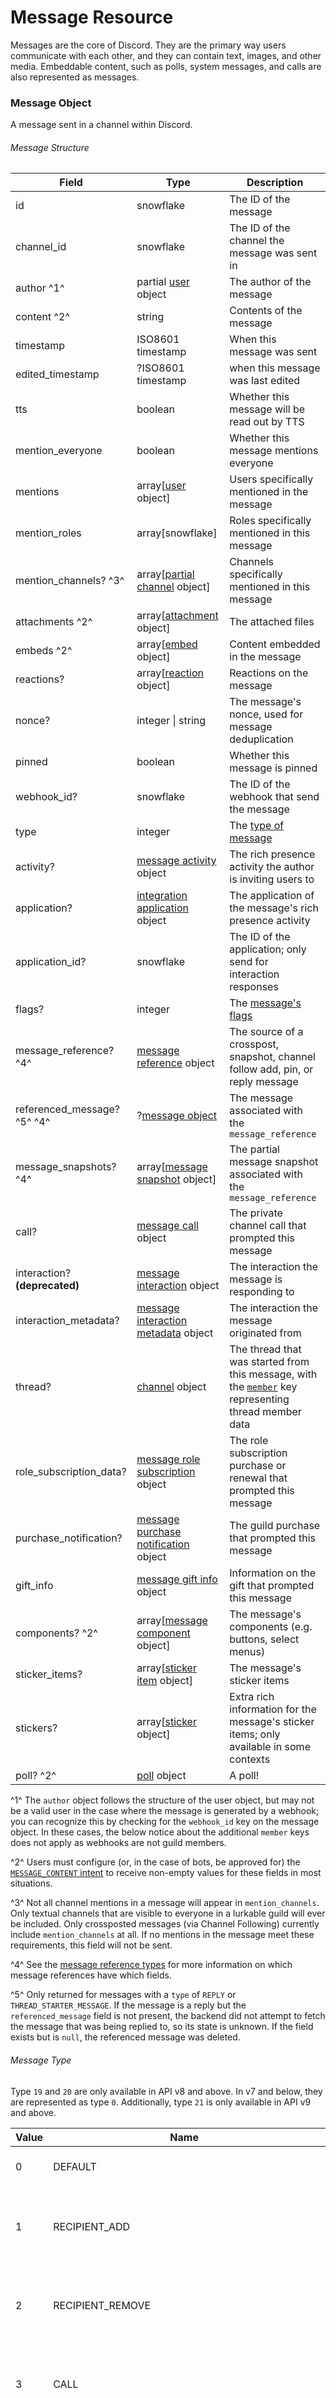 # Message Resource

Messages are the core of Discord. They are the primary way users communicate with each other, and they can contain text, images, and other media. Embeddable content, such as polls, system messages, and calls are also represented as messages.

### Message Object

A message sent in a channel within Discord.

###### Message Structure

| Field                         | Type                                                                                               | Description                                                                                                                               |
| ----------------------------- | -------------------------------------------------------------------------------------------------- | ----------------------------------------------------------------------------------------------------------------------------------------- |
| id                            | snowflake                                                                                          | The ID of the message                                                                                                                     |
| channel_id                    | snowflake                                                                                          | The ID of the channel the message was sent in                                                                                             |
| author ^1^                    | partial [user](/resources/user#user-object) object                                                 | The author of the message                                                                                                                 |
| content ^2^                   | string                                                                                             | Contents of the message                                                                                                                   |
| timestamp                     | ISO8601 timestamp                                                                                  | When this message was sent                                                                                                                |
| edited_timestamp              | ?ISO8601 timestamp                                                                                 | when this message was last edited                                                                                                         |
| tts                           | boolean                                                                                            | Whether this message will be read out by TTS                                                                                              |
| mention_everyone              | boolean                                                                                            | Whether this message mentions everyone                                                                                                    |
| mentions                      | array[[user](/resources/user#user-object) object]                                                  | Users specifically mentioned in the message                                                                                               |
| mention_roles                 | array[snowflake]                                                                                   | Roles specifically mentioned in this message                                                                                              |
| mention_channels? ^3^         | array[[partial channel](/resources/channel#partial-channel-object) object]                         | Channels specifically mentioned in this message                                                                                           |
| attachments ^2^               | array[[attachment](#attachment-object) object]                                                     | The attached files                                                                                                                        |
| embeds ^2^                    | array[[embed](#embed-object) object]                                                               | Content embedded in the message                                                                                                           |
| reactions?                    | array[[reaction](#reaction-object) object]                                                         | Reactions on the message                                                                                                                  |
| nonce?                        | integer \| string                                                                                  | The message's nonce, used for message deduplication                                                                                       |
| pinned                        | boolean                                                                                            | Whether this message is pinned                                                                                                            |
| webhook_id?                   | snowflake                                                                                          | The ID of the webhook that send the message                                                                                               |
| type                          | integer                                                                                            | The [type of message](#message-type)                                                                                                      |
| activity?                     | [message activity](#message-activity-object) object                                                | The rich presence activity the author is inviting users to                                                                                |
| application?                  | [integration application](/resources/integration#integration-application-object) object            | The application of the message's rich presence activity                                                                                   |
| application_id?               | snowflake                                                                                          | The ID of the application; only send for interaction responses                                                                            |
| flags?                        | integer                                                                                            | The [message's flags](#message-flags)                                                                                                     |
| message_reference? ^4^        | [message reference](#message-reference-object) object                                              | The source of a crosspost, snapshot, channel follow add, pin, or reply message                                                            |
| referenced_message? ^5^ ^4^   | ?[message object](#message-object)                                                                 | The message associated with the `message_reference`                                                                                       |
| message_snapshots? ^4^        | array[[message snapshot](#message-snapshot-object) object]                                         | The partial message snapshot associated with the `message_reference`                                                                      |
| call?                         | [message call](#message-call-object) object                                                        | The private channel call that prompted this message                                                                                       |
| interaction? **(deprecated)** | [message interaction](/interactions/receiving-and-responding#message-interaction-structure) object | The interaction the message is responding to                                                                                              |
| interaction_metadata?         | [message interaction metadata](#message-interaction-metadata-object) object                        | The interaction the message originated from                                                                                               |
| thread?                       | [channel](/resources/channel#channel-object) object                                                | The thread that was started from this message, with the [`member`](/resources/channel#channel-object) key representing thread member data |
| role_subscription_data?       | [message role subscription](#message-role-subscription-object) object                              | The role subscription purchase or renewal that prompted this message                                                                      |
| purchase_notification?        | [message purchase notification](#message-purchase-notification-object) object                      | The guild purchase that prompted this message                                                                                             |
| gift_info                     | [message gift info](#message-gift-info-object) object                                              | Information on the gift that prompted this message                                                                                        |
| components? ^2^               | array[[message component](/interactions/message-components#component-object) object]               | The message's components (e.g. buttons, select menus)                                                                                     |
| sticker_items?                | array[[sticker item](/resources/sticker#sticker-item-object) object]                               | The message's sticker items                                                                                                               |
| stickers?                     | array[[sticker](/resources/sticker#sticker-object) object]                                         | Extra rich information for the message's sticker items; only available in some contexts                                                   |
| poll? ^2^                     | [poll](#poll-object) object                                                                        | A poll!                                                                                                                                   |

^1^ The `author` object follows the structure of the user object, but may not be a valid user in the case where the message is generated by a webhook; you can recognize this by checking for the `webhook_id` key on the message object. In these cases, the below notice about the additional `member` keys does not apply as webhooks are not guild members.

^2^ Users must configure (or, in the case of bots, be approved for) the [`MESSAGE_CONTENT` intent](/topics/gateway#message-content-intent) to receive non-empty values for these fields in most situations.

^3^ Not all channel mentions in a message will appear in `mention_channels`. Only textual channels that are visible to everyone in a lurkable guild will ever be included. Only crossposted messages (via Channel Following) currently include `mention_channels` at all. If no mentions in the message meet these requirements, this field will not be sent.

^4^ See the [message reference types](#message-reference-type) for more information on which message references have which fields.

^5^ Only returned for messages with a `type` of `REPLY` or `THREAD_STARTER_MESSAGE`. If the message is a reply but the `referenced_message` field is not present, the backend did not attempt to fetch the message that was being replied to, so its state is unknown. If the field exists but is `null`, the referenced message was deleted.

###### Message Type

<Alert type="warn">

Type `19` and `20` are only available in API v8 and above. In v7 and below, they are represented as type `0`. Additionally, type `21` is only available in API v9 and above.

</Alert>

| Value  | Name                                         | Description                                                                       | Rendered Content                                                                                                                                                                            | Deletable |
| ------ | -------------------------------------------- | --------------------------------------------------------------------------------- | ------------------------------------------------------------------------------------------------------------------------------------------------------------------------------------------- | --------- |
| 0      | DEFAULT                                      | A default message (see below)                                                     | "{content}"                                                                                                                                                                                 | true      |
| 1      | RECIPIENT_ADD                                | A message sent when a user is added to a group DM or thread                       | "{author} added {mentions[0]} to the {group/thread}."                                                                                                                                       | false     |
| 2      | RECIPIENT_REMOVE                             | A message sent when a user is removed from a group DM or thread                   | "{author} removed {mentions[0]} from the {group/thread}."                                                                                                                                   | false     |
| 3      | CALL                                         | A message sent when a user creates a call in a private channel                    | participated ? "{author} started a call{ended ? " that lasted {duration}" : " — Join the call"}." : "You missed a call from {author} that lasted {duration}."                               | false     |
| 4      | CHANNEL_NAME_CHANGE                          | A message sent when a group DM or thread's name is changed                        | "{author} changed the {is_forum ? "post title" : "channel name"}: **{content}**"                                                                                                            | false     |
| 5      | CHANNEL_ICON_CHANGE                          | A message sent when a group DM's icon is changed                                  | "{author} changed the channel icon."                                                                                                                                                        | false     |
| 6      | CHANNEL_PINNED_MESSAGE                       | A message sent when a message is pinned in a channel                              | "{author} pinned a message to this channel."                                                                                                                                                | true      |
| 7      | USER_JOIN                                    | A message sent when a user joins a guild                                          | See [user join message type](#user-join-message-type), obtained via the formula `timestamp_ms % 13`                                                                                         | true      |
| 8      | PREMIUM_GUILD_SUBSCRIPTION                   | A message sent when a user subscribes to (boosts) a guild                         | "{author} just boosted the server{content ? " **{content}** times"}!"                                                                                                                       | true      |
| 9      | PREMIUM_GUILD_SUBSCRIPTION_TIER_1            | A message sent when a user subscribes to (boosts) a guild to tier 1               | "{author} just boosted the server{content ? " **{content}** times"}! {guild} has achieved **Level 1!**"                                                                                     | true      |
| 10     | PREMIUM_GUILD_SUBSCRIPTION_TIER_2            | A message sent when a user subscribes to (boosts) a guild to tier 2               | "{author} just boosted the server{content ? " **{content}** times"}! {guild} has achieved **Level 2!**"                                                                                     | true      |
| 11     | PREMIUM_GUILD_SUBSCRIPTION_TIER_3            | A message sent when a user subscribes to (boosts) a guild to tier 3               | "{author} just boosted the server{content ? " **{content}** times"}! {guild} has achieved **Level 3!**"                                                                                     | true      |
| 12     | CHANNEL_FOLLOW_ADD                           | A message sent when a news channel is followed                                    | "{author} has added {content} to this channel. Its most important updates will show up here."                                                                                               | true      |
| ~~13~~ | ~~GUILD_STREAM~~                             | ~~A message sent when a user starts streaming in a guild~~                        |                                                                                                                                                                                             | ~~true~~  |
| 14     | GUILD_DISCOVERY_DISQUALIFIED                 | A message sent when a guild is disqualified from discovery                        | "This server has been removed from Server Discovery because it no longer passes all the requirements. Check Server Settings for more details."                                              | true      |
| 15     | GUILD_DISCOVERY_REQUALIFIED                  | A message sent when a guild requalifies for discovery                             | "This server is eligible for Server Discovery again and has been automatically relisted!"                                                                                                   | true      |
| 16     | GUILD_DISCOVERY_GRACE_PERIOD_INITIAL_WARNING | A message sent when a guild has failed discovery requirements for a week          | "This server has failed Discovery activity requirements for 1 week. If this server fails for 4 weeks in a row, it will be automatically removed from Discovery."                            | true      |
| 17     | GUILD_DISCOVERY_GRACE_PERIOD_FINAL_WARNING   | A message sent when a guild has failed discovery requirements for 3 weeks         | "This server has failed Discovery activity requirements for 3 weeks in a row. If this server fails for 1 more week, it will be removed from Discovery."                                     | true      |
| 18     | THREAD_CREATED                               | A message sent when a thread is created                                           | "{author} started a thread: **{content}**. See all threads."                                                                                                                                | true      |
| 19     | REPLY                                        | A message sent when a user replies to a message                                   | "{content}"                                                                                                                                                                                 | true      |
| 20     | CHAT_INPUT_COMMAND                           | A message sent when a user uses a slash command                                   | "{content}"                                                                                                                                                                                 | true      |
| 21     | THREAD_STARTER_MESSAGE                       | A message sent when a thread starter message is added to a thread                 | "{referenced_message?.content}" ?? "Sorry, we couldn't load the first message in this thread"                                                                                               | false     |
| 22     | GUILD_INVITE_REMINDER                        | A message sent to remind users to invite friends to a guild                       | "Wondering who to invite?\nStart by inviting anyone who can help you build the server!"                                                                                                     | true      |
| 23     | CONTEXT_MENU_COMMAND                         | A message sent when a user uses a context menu command                            | "{content}"                                                                                                                                                                                 | true      |
| 24     | AUTO_MODERATION_ACTION                       | A message sent when auto moderation takes an action                               | [Special embed rendered from `embeds[0]`](/resources/auto-moderation#automod-system-messages)                                                                                               | true ^1^  |
| 25     | ROLE_SUBSCRIPTION_PURCHASE                   | A message sent when a user purchases or renews a role subscription                | "{author} {is_renewal ? "renewed" : "joined"} **{role_subscription.tier_name}** and has been a subscriber of {guild} for {role_subscription.total_months_subscribed} month(?s)!"            | true      |
| 26     | INTERACTION_PREMIUM_UPSELL                   | A message sent when a user is upsold to a premium interaction                     | "{content}"                                                                                                                                                                                 | true      |
| 27     | STAGE_START                                  | A message sent when a stage channel starts                                        | "{author} started **{content}**"                                                                                                                                                            | true      |
| 28     | STAGE_END                                    | A message sent when a stage channel ends                                          | "{author} ended **{content}**"                                                                                                                                                              | true      |
| 29     | STAGE_SPEAKER                                | A message sent when a user starts speaking in a stage channel                     | "{author} is now a speaker."                                                                                                                                                                | true      |
| 30     | STAGE_RAISE_HAND                             | A message sent when a user raises their hand in a stage channel                   | "{author} requested to speak."                                                                                                                                                              | true      |
| 31     | STAGE_TOPIC                                  | A message sent when a stage channel's topic is changed                            | "{author} changed the Stage topic: **{content}**"                                                                                                                                           | true      |
| 32     | GUILD_APPLICATION_PREMIUM_SUBSCRIPTION       | A message sent when a user purchases an application premium subscription          | "{author} upgraded {application ?? "a deleted application"} to premium for this server!"                                                                                                    | true      |
| ~~33~~ | ~~PRIVATE_CHANNEL_INTEGRATION_ADDED~~        | ~~A message sent when a user adds an application to group DM~~                    | ~~"{author} added {"the {application} app" ?? "a deleted application"}. See our [Help Centre](https://support.discord.com/hc/en-us/articles/15104189280151-Apps-in-DMs) for more info."~~   | ~~false~~ |
| ~~34~~ | ~~PRIVATE_CHANNEL_INTEGRATION_REMOVED~~      | ~~A message sent when a user removed an application from a group DM~~             | ~~"{author} removed {"the {application} app" ?? "a deleted application"}. See our [Help Centre](https://support.discord.com/hc/en-us/articles/15104189280151-Apps-in-DMs) for more info."~~ | ~~false~~ |
| 35     | PREMIUM_REFERRAL                             | A message sent when a user gifts a premium (Nitro) referral                       | "{content}"                                                                                                                                                                                 | true      |
| 36     | GUILD_INCIDENT_ALERT_MODE_ENABLED            | A message sent when a user enabled lockdown for the guild                         | "{author} enabled security actions until {content}."                                                                                                                                        | true      |
| 37     | GUILD_INCIDENT_ALERT_MODE_DISABLED           | A message sent when a user disables lockdown for the guild                        | "{author} disabled security actions."                                                                                                                                                       | true      |
| 38     | GUILD_INCIDENT_REPORT_RAID                   | A message sent when a user reports a raid for the guild                           | "{author} reported a raid in {guild}."                                                                                                                                                      | true      |
| 39     | GUILD_INCIDENT_REPORT_FALSE_ALARM            | A message sent when a user reports a false alarm for the guild                    | "{author} reported a false alarm in {guild}."                                                                                                                                               | true      |
| 40     | GUILD_DEADCHAT_REVIVE_PROMPT                 | A message sent when no one sends a message in the current channel for 1 hour      | "{content}"                                                                                                                                                                                 | true      |
| 41     | CUSTOM_GIFT                                  | A message sent when a user buys another user a gift                               | Special embed rendered from `embeds[0].url` and [`gift_info`](#message-gift-info-object)                                                                                                    | true      |
| 42     | GUILD_GAMING_STATS_PROMPT                    |                                                                                   | "{content}"                                                                                                                                                                                 | true      |
| ~~43~~ | ~~POLL~~                                     | ~~A message sent when a user posts a poll~~                                       |                                                                                                                                                                                             | ~~true~~  |
| 44     | PURCHASE_NOTIFICATION                        | A message sent when a user purchases a guild product                              | "{author} has purchased {purchase_notification.guild_product_purchase.product_name}!"                                                                                                       | true      |
| ~~45~~ | ~~VOICE_HANGOUT_INVITE~~                     | ~~A message sent when a user invites another user to hangout in a voice channel~~ | ~~Special embed rendered from `embeds[0]`~~                                                                                                                                                 | ~~true~~  |
| 46     | POLL_RESULT                                  | A message sent when a poll is finalized                                           | [Special embed rendered from `embeds[0]`](#poll-result-notifications)                                                                                                                       | true      |
| 47     | CHANGELOG                                    | A message sent by the Discord Updates account when a new changelog is posted      | "{content}"                                                                                                                                                                                 | true      |
| 48     | NITRO_NOTIFICATION                           | A message sent when a Nitro promotion is triggered                                | Special embed rendered from `content`                                                                                                                                                       | true      |

^1^ Can only be deleted by members with the `MANAGE_MESSAGES` permission.

###### User Join Message Type

Usually, the type of rendered message is determined via converting the message's `timestamp` to a unix timestamp with millisecond precision, modulo 13.

| Value | Rendered Content                                |
| ----- | ----------------------------------------------- |
| 0     | "{author} joined the party."                    |
| 1     | "{author} is here."                             |
| 2     | "Welcome, {author}. We hope you brought pizza." |
| 3     | "A wild {author} appeared."                     |
| 4     | "{author} just landed."                         |
| 5     | "{author} just slid into the server."           |
| 6     | "{author} just showed up!"                      |
| 7     | "Welcome {author}. Say hi!"                     |
| 8     | "{author} hopped into the server."              |
| 9     | "Everyone welcome {author}!"                    |
| 10    | "Glad you're here, {author}."                   |
| 11    | "Good to see you, {author}."                    |
| 12    | "Yay you made it, {author}!"                    |

However, if the guild has the [`CLAN` feature](/resources/guild#guild-features), the same is determined via dividing the message's `timestamp` with millisecond precision by modulo 10.

See the below table for the system welcome messages specific to clans.

| Value | Rendered Content                                                                |
| ----- | ------------------------------------------------------------------------------- |
| 0     | "Everyone welcome {author} to the Guild!"                                       |
| 1     | "A new member has spawned. Say hi to {author}."                                 |
| 2     | "{author} just joined the Guild. We hope you brought pizza."                    |
| 3     | "Glad you're here, {author}, welcome to the Guild."                             |
| 4     | "New recruit! Luminosity joined the Guild."                                     |
| 5     | "Round of applause for the newest Guild member, {author}. Just for being here." |
| 6     | "Rolling out the red carpet for {author}. Say hi!"                              |
| 7     | "Yahaha! {author} found us!"                                                    |
| 8     | "Get ready everyone -- a {author} has appeared!"                                |
| 9     | "Roses are red, violets are blue, {author} just joined the Guild with you."     |

###### Message Flags

| Value   | Name                                   | Description                                                                       |
| ------- | -------------------------------------- | --------------------------------------------------------------------------------- |
| 1 << 0  | CROSSPOSTED                            | This message has been published to subscribed channels (via Channel Following)    |
| 1 << 1  | IS_CROSSPOST                           | This message originated from a message in another channel (via Channel Following) |
| 1 << 2  | SUPPRESS_EMBEDS                        | Embeds will not be included when serializing this message                         |
| 1 << 3  | SOURCE_MESSAGE_DELETED                 | The source message for this crosspost has been deleted (via Channel Following)    |
| 1 << 4  | URGENT                                 | This message came from the urgent message system                                  |
| 1 << 5  | HAS_THREAD                             | This message has an associated thread, with the same ID as the message            |
| 1 << 6  | EPHEMERAL                              | This message is only visible to the user who invoked the interaction              |
| 1 << 7  | LOADING                                | This message is an interaction response and the bot is "thinking"                 |
| 1 << 8  | FAILED_TO_MENTION_SOME_ROLES_IN_THREAD | Some roles were not mentioned and added to the thread                             |
| 1 << 9  | GUILD_FEED_HIDDEN                      | This message is hidden from the guild's feed                                      |
| 1 << 10 | SHOULD_SHOW_LINK_NOT_DISCORD_WARNING   | This message contains a link that impersonates Discord                            |
| 1 << 12 | SUPPRESS_NOTIFICATIONS                 | This message will not trigger push and desktop notifications                      |
| 1 << 13 | VOICE_MESSAGE                          | This message's audio attachment is rendered as a voice message                    |
| 1 << 14 | HAS_SNAPSHOT                           | This message has a forwarded message snapshot attached                            |
| 1 << 15 | IS_UIKIT_COMPONENTS                    | This message contains components from the UI kit                                  |

###### Example Message

```json
{
  "id": "1076229630052270231",
  "type": 0,
  "content": "guh",
  "channel_id": "1029316811088478299",
  "author": {
    "id": "545581357812678656",
    "username": "alien",
    "global_name": "Alien",
    "avatar": "60387de43133809b083fb0f7458d2708",
    "avatar_decoration_data": null,
    "discriminator": "0",
    "public_flags": 4194432
  },
  "attachments": [],
  "embeds": [],
  "mentions": [],
  "mention_roles": [],
  "pinned": false,
  "mention_everyone": false,
  "tts": false,
  "timestamp": "2023-02-17T19:52:19.184000+00:00",
  "edited_timestamp": null,
  "flags": 0,
  "components": [],
  "reactions": [
    {
      "emoji": { "id": null, "name": "‼️" },
      "count": 2,
      "count_details": { "burst": 0, "normal": 82 },
      "burst_colors": ["#f0ca59", "#4c704f", "#e07f45", "#f0ae59", "#f0bc59", "#f0a059", "#e08e45", "#f0984a"],
      "me_burst": false,
      "me": false
    }
  ]
}
```

###### Example Crossposted Message

```json
{
  "id": "1076589465084104805",
  "type": 0,
  "content": "test",
  "channel_id": "909072028911423498",
  "author": {
    "bot": true,
    "id": "999498190359371866",
    "username": "Testing Server #News",
    "avatar": "47b30f67c7e2c15637936cd180dd681c",
    "discriminator": "0000"
  },
  "attachments": [],
  "embeds": [],
  "mentions": [],
  "mention_roles": [],
  "pinned": false,
  "mention_everyone": false,
  "tts": false,
  "timestamp": "2023-02-18T19:42:10.541000+00:00",
  "edited_timestamp": null,
  "flags": 2,
  "components": [],
  "webhook_id": "999498190359371866",
  "message_reference": {
    "type": 0,
    "channel_id": "901900332408381450",
    "guild_id": "901900332408381449",
    "message_id": "1076589456297054320"
  }
}
```

### Message Activity Object

A rich presence invite in a message.

###### Message Activity Structure

| Field          | Type    | Description                                                              |
| -------------- | ------- | ------------------------------------------------------------------------ |
| type           | integer | The [type of activity request](/resources/presence#activity-action-type) |
| session_id ^1^ | string  | The session ID associated with this activity                             |
| party_id?      | string  | The activity's party ID                                                  |

^1^ This field is send-only.

### Message Call Object

A call in a private channel.

###### Message Call Structure

| Field               | Type               | Description                                          |
| ------------------- | ------------------ | ---------------------------------------------------- |
| participants        | array[snowflake]   | The channel recipients that participated in the call |
| ended_timestamp ^1^ | ?ISO8601 timestamp | When the call ended, if it has                       |

^1^ This is a best-effort marker and may be unexpectedly `null` in some cases.

### Message Interaction Metadata Object

Metadata about the interaction, including the source of the interaction and the relevant guild and users.

###### Message Interaction Metadata Structure

| Field                            | Type                                                                        | Description                                                                                                                                                                                                                                                                |
| -------------------------------- | --------------------------------------------------------------------------- | -------------------------------------------------------------------------------------------------------------------------------------------------------------------------------------------------------------------------------------------------------------------------- |
| id                               | snowflake                                                                   | The ID of the interaction                                                                                                                                                                                                                                                  |
| type                             | integer                                                                     | The [type of interaction](/interactions/receiving-and-responding#interaction-type)                                                                                                                                                                                         |
| name?                            | string                                                                      | The name of the [application command](/interactions/application-commands#application-command-object) executed (including subcommands and subcommand groups), present only on [`APPLICATION_COMMAND`](/interactions/receiving-and-responding#interaction-type) interactions |
| command_type?                    | integer                                                                     | The [type of application command](/interactions/application-commands#application-command-types) executed, present only on [`APPLICATION_COMMAND`](/interactions/receiving-and-responding#interaction-type) interactions                                                    |
| ephemerality_reason?             | integer                                                                     | The [reason this interaction is ephemeral](#ephemerality-reason)                                                                                                                                                                                                           |
| user                             | partial [user](/resources/user#user-object) object                          | The user that initiated the interaction                                                                                                                                                                                                                                    |
| authorizing_integration_owners   | map[integer, snowflake]                                                     | IDs for each [installation context](/resources/application#application-integration-type) related to an interaction                                                                                                                                                         |
| original_response_message_id?    | snowflake                                                                   | The ID of the original response message, present only on [follow-up messages](/interactions/receiving-and-responding#followup-messages)                                                                                                                                    |
| interacted_message_id?           | snowflake                                                                   | ID of the message that contained interactive component, present only on messages created from component interactions                                                                                                                                                       |
| triggering_interaction_metadata? | [message interaction metadata](#message-interaction-metadata-object) object | Metadata for the interaction that was used to open the modal, present only on [`MODAL_SUBMIT`](/interactions/receiving-and-responding#interaction-type) interactions                                                                                                       |

###### Ephemerality Reason

| Value | Name                     | Description                                                                                        |
| ----- | ------------------------ | -------------------------------------------------------------------------------------------------- |
| 0     | NONE                     | Unknown reason                                                                                     |
| 1     | FEATURE_LIMITED          | A required feature is temporarily limited                                                          |
| 2     | GUILD_FEATURE_LIMITED    | A required feature is temporarily limited for this guild                                           |
| 3     | USER_FEATURE_LIMITED     | A required feature is temporarily limited for this user                                            |
| 4     | SLOWMODE                 | The user is sending messages [past their `rate_limit_per_user`](/resources/channel#channel-object) |
| 5     | RATE_LIMIT               | The user is being rate limited                                                                     |
| 6     | CANNOT_MESSAGE_USER      | The user does not have permission to message the target user                                       |
| 7     | USER_VERIFICATION_LEVEL  | The user does not meet the [guild `verification_level`](/resources/guild#guild-object) requirement |
| 8     | CANNOT_UNARCHIVE_THREAD  | The user does not have permission to unarchive the thread                                          |
| 9     | CANNOT_JOIN_THREAD       | The user does not have permission to join the thread                                               |
| 10    | MISSING_PERMISSIONS      | The user does not have permission to send messages in the channel                                  |
| 11    | CANNOT_SEND_ATTACHMENTS  | The user does not have permission to send attachments in the channel                               |
| 12    | CANNOT_SEND_EMBEDS       | The user does not have permission to send embeds in the channel                                    |
| 13    | CANNOT_SEND_STICKERS     | The user does not have permission to send stickers in the channel                                  |
| 14    | AUTOMOD_BLOCKED          | The message was blocked by AutoMod                                                                 |
| 15    | HARMFUL_LINK             | The message contains a link blocked by Discord                                                     |
| 16    | CANNOT_USE_COMMAND       | The user does not have permission to use this command in this channel                              |
| 17    | BETA_GUILD_SIZE          | The message is only visible to the user for this beta test                                         |
| 18    | CANNOT_USE_EXTERNAL_APPS | The user does not have permission to use external applications in this channel                     |

### Message Role Subscription Object

A role subscription purchase or renewal.

###### Message Role Subscription Structure

| Field                        | Type      | Description                                                           |
| ---------------------------- | --------- | --------------------------------------------------------------------- |
| role_subscription_listing_id | snowflake | The ID of the sku and listing that the user is subscribed to          |
| tier_name                    | string    | The name of the tier that the user is subscribed to                   |
| total_months_subscribed      | integer   | The cumulative number of months that the user has been subscribed for |
| is_renewal                   | boolean   | Whether this notification is for a renewal rather than a new purchase |

### Message Purchase Notification Object

A guild product purchase notification.

###### Message Purchase Notification Structure

| Field                  | Type                                                      | Description                                                 |
| ---------------------- | --------------------------------------------------------- | ----------------------------------------------------------- |
| type                   | integer                                                   | The [type of purchase](#message-purchase-notification-type) |
| guild_product_purchase | ?[guild product purchase](#guild-product-purchase-object) | The guild product purchase that prompted this message       |

###### Message Purchase Notification Type

Determines the type of purchase notification.

| Value | Name          | Description              |
| ----- | ------------- | ------------------------ |
| 0     | GUILD_PRODUCT | A guild product purchase |

###### Guild Product Purchase Structure

| Field        | Type      | Description                                      |
| ------------ | --------- | ------------------------------------------------ |
| listing_id   | snowflake | The ID of the product listing that was purchased |
| product_name | string    | The name of the product that was purchased       |

### Message Gift Info Object

Information on a gift that prompted a message. The relevant gift link is provided in the first embed of the message.

###### Message Gift Info Structure

| Field      | Type                                                                   | Description                        |
| ---------- | ---------------------------------------------------------------------- | ---------------------------------- |
| emoji? ^1^ | partial [emoji](/resources/emoji#emoji-object)                         | The emoji associated with the gift |
| sound?     | [message soundboard sound](#message-soundboard-sound-structure) object | The sound associated with the gift |

^1^ The emoji `name` and `id` fields are user-provided and not guaranteed to be valid or accurate. The `animated` field is never present.

###### Message Soundboard Sound Structure

| Field | Type   | Description                    |
| ----- | ------ | ------------------------------ |
| id    | string | The ID of the soundboard sound |

### Message Reference Object

A reference to an originating (replied to) message.

Message references are generic attribution on a message.
There are multiple message types that have a `message_reference` object.

###### Message Reference Structure

| Field                   | Type                                                          | Description                                                                                                                |
| ----------------------- | ------------------------------------------------------------- | -------------------------------------------------------------------------------------------------------------------------- |
| type? ^1^               | integer                                                       | The [type of message reference](#message-reference-type) (default `DEFAULT`)                                               |
| message_id?             | snowflake                                                     | The ID of the originating message                                                                                          |
| channel_id ^1^          | snowflake                                                     | The ID of the originating channel                                                                                          |
| guild_id?               | snowflake                                                     | The ID of the originating channel's guild                                                                                  |
| fail_if_not_exists? ^2^ | boolean                                                       | Whether to error if the referenced message doesn't exist instead of sending as a normal (non-reply) message (default true) |
| forward_only? ^2^ ^3^   | [message forward only](#message-forward-only-stucture) object | What to include in the forwarded message                                                                                   |

^1^ Optional when creating a reply, but will always be present when receiving this object. In future API versions this will become a required field.

^2^ This field is send-only.

^3^ Only applicable to `FORWARD` type references.

###### Message Forward Only Structure

| Field           | Type             | Description                                                     |
| --------------- | ---------------- | --------------------------------------------------------------- |
| embed_indices?  | array[integer]   | The indices of the embeds from the original message to include  |
| attachment_ids? | array[snowflake] | The IDs of the attachments from the original message to include |

###### Message Reference Type

Determines how associated data is populated.

| Value | Name        | Description                                               | Coupled Message Field |
| ----- | ----------- | --------------------------------------------------------- | --------------------- |
| 0     | DEFAULT     | A standard reference used by replies and system messages  | `referenced_message`? |
| 1     | FORWARD ^1^ | A reference used to point to a message at a point in time | `message_snapshot`    |

^1^ This can only be used for basic messages, i.e., messages which do not have strong bindings to a non-global entity. Thus it only supports messages with `DEFAULT` or `REPLY` types, without any polls, calls, or components. This is subject to change in the future.

### Message Snapshot Object

A snapshot of a partial message at a point in time.

###### Message Snapshot Structure

| Field   | Type                                                   | Description                                            |
| ------- | ------------------------------------------------------ | ------------------------------------------------------ |
| message | [snapshot message](#snapshot-message-structure) object | A snapshot of the message when the forward was created |

###### Snapshot Message Structure

| Field            | Type                                                                                 | Description                                                                             |
| ---------------- | ------------------------------------------------------------------------------------ | --------------------------------------------------------------------------------------- |
| content ^1^      | string                                                                               | Contents of the message                                                                 |
| timestamp        | ISO8601 timestamp                                                                    | When this message was sent                                                              |
| edited_timestamp | ?ISO8601 timestamp                                                                   | when this message was last edited                                                       |
| mentions         | array[[user](/resources/user#user-object) object]                                    | Users specifically mentioned in the message                                             |
| mention_roles    | array[snowflake]                                                                     | Roles specifically mentioned in this message                                            |
| attachments ^1^  | array[[attachment](#attachment-object) object]                                       | The attached files                                                                      |
| embeds ^1^       | array[[embed](#embed-object) object]                                                 | Content embedded in the message                                                         |
| type             | integer                                                                              | The [type of message](#message-type)                                                    |
| flags            | integer                                                                              | The [message's flags](#message-flags)                                                   |
| components? ^1^  | array[[message component](/interactions/message-components#component-object) object] | The message's components (e.g. buttons, select menus), not currently supported          |
| sticker_items?   | array[[sticker item](/resources/sticker#sticker-item-object) object]                 | The message's sticker items                                                             |
| stickers?        | array[[sticker](/resources/sticker#sticker-object) object]                           | Extra rich information for the message's sticker items; only available in some contexts |

^1^ Users must configure (or, in the case of bots, be approved for) the [`MESSAGE_CONTENT` intent](/topics/gateway#message-content-intent) to receive non-empty values for these fields in most situations.

###### Example Message Snapshot

```json
{
  "message": {
    "type": 0,
    "content": "guh",
    "mentions": [],
    "mention_roles": [],
    "attachments": [],
    "embeds": [],
    "timestamp": "2023-02-17T19:52:19.184000+00:00",
    "edited_timestamp": null,
    "flags": 0,
    "components": []
  }
}
```

#### Message Types

There are multiple message types that have a `message_reference` object. Since message references are generic attribution to a previous message, there will be more types of messages which have this information in the future.

###### Crosspost Messages

- These are messages that originated from another channel (`IS_CROSSPOST` flag).
- These messages have all three fields, with data of the original message that was crossposted.

###### Forwarded Messages

- These are messages which capture a snapshot of a message, preventing spoofing or tampering (`HAS_SNAPSHOT` flag).
- These messages have an array of [`message_snapshots`](#message-snapshot-object) field containing a copy of the original message. This copy follows the same structure as a message, but has only the minimal set of fields returned required for context/rendering.
- A forwarded message can be identified by looking at it's `message_reference.type` field.
  - Message snapshots will be the message data associated with the forward. Currently only 1 snapshot is supported.
  - Message snapshots are taken at moment the forward message is created, and are **immutable**; any mutations to the orignal message will not be propagated.
- Forwards are created by including a [`message_reference`](#message-reference-object) of a [`FORWARD`](#message-reference-type) type when sending a message. When sending, `type`, `message_id`, and `channel_id` are required, and the requester must have `VIEW_CHANNEL` permissions.
- You can opt to only include specific attachments and embed in the forward by including the [`forward_only` field in the `message_reference`](#message-reference-object).
- Stricter rate limits for this feature have been applied based on:
  - Number of forwards sent
  - Total attachment size

###### Channel Follow Add Messages

- These are automatic messages sent when a channel is followed into the current channel (type `12`).
- These messages have the `channel_id` and `guild_id` fields, with data of the followed announcement channel.

###### Pin Messages

- These are automatic messages sent when a message is pinned (type `6`).
- These messages have `message_id` and `channel_id`, and `guild_id` if it is in a guild, with data of the message that was pinned.

###### Reply Messages

- These are messages replying to a previous message (type `19`).
- These messages have `message_id` and `channel_id`, and `guild_id` if it is in a guild, with data of the message that was replied to. The `channel_id` and `guild_id` will be the same as the reply.
- Replies are created by including a `message_reference` when sending a message. When sending, only `message_id` is required.

###### Thread Created Messages

- These are automatic messages sent when a public thread is created from an old message or without a message (type `18`).
- These messages have the `channel_id` and `guild_id` fields, with data of the created thread channel.

###### Thread Starter Messages

- These are the first message in public threads created from messages. They point back to the message in the parent channel from which the thread was started (type `21`).
- These messages have `message_id`, `channel_id`, and `guild_id`.
- These messages will never have `content`, `embeds`, or `attachments`, mainly just the `message_reference` and `referenced_message` fields.

###### Voice Messages

Voice messages are messages with the `VOICE_MESSAGE` flag. They have the following properties:

- They cannot be edited.
- Only a single audio attachment is allowed. No other attachments, content, embeds, stickers, etc.
- The [attachment](#attachment-object) has the additional fields `duration_secs` and `waveform`.

The `waveform` is intended to be a preview of the entire voice message, with 1 byte per datapoint encoded in base64.
Official clients sample the recording at most once per 100 milliseconds, but will downsample so that no more than 256 datapoints are in the waveform.

When uploading a voice message attachment directly, the provided content type must match an audio content type to support the additional fields.

Official clients upload a 1 channel, 48000 Hz, 32 kbps Opus stream in an OGG container.
The encoding and waveform details are an implementation detail and may change without warning.

###### Clips

Clips are a special type of attachment that can be sent with a message. They are created by recording a stream and then clipping a portion of the recording.

Clip [attachments](#attachment-object) have the [`CLIP` flag](#attachment-flags) set, and have the additional fields `clip_created_at`, `clip_participants`, and optionally `title` and `application`.

An attachment can be sent as a clip by specifying the `is_clip`, `clip_created_at`, and `clip_participant_ids` fields, and optionally the `title` and `application_id` fields.
For an attachment to be a valid clip, it must have a UUID appended to the end of the file in binary format. An example in hexadecimal format is `75 75 69 64 A1 C8 52 99 33 46 4D B8 88 F0 83 F5 7A 75 A5 EF`.
This can be done with the following pseudocode:

```py
import uuid

with open("cat.mp4", "r+b") as file:
    file.seek(0, 2)
    file.write(b"uuid")
    file.write(uuid.uuid4().bytes)
```

### Followed Channel Object

###### Followed Channel Structure

| Field      | Type      | Description               |
| ---------- | --------- | ------------------------- |
| channel_id | snowflake | The source channel ID     |
| webhook_id | snowflake | Created target webhook ID |

### Reaction Object

###### Reaction Structure

| Field         | Type                                                               | Description                                                         |
| ------------- | ------------------------------------------------------------------ | ------------------------------------------------------------------- |
| count         | integer                                                            | Total amount of times this emoji has been used to react             |
| count_details | [reaction count details](#reaction-count-details-structure) object | Details about the number of times this emoji has been used to react |
| me            | boolean                                                            | Whether the current user reacted using this emoji                   |
| me_burst      | boolean                                                            | Whether the current user burst-reacted using this emoji             |
| emoji         | partial [emoji](/resources/emoji#emoji-object) object              | Reaction emoji information                                          |
| burst_colors  | array[string]                                                      | The hex-encoded colors to render the burst reaction with            |

###### Reaction Count Details Structure

| Field  | Type    | Description                                                |
| ------ | ------- | ---------------------------------------------------------- |
| normal | integer | Amount of times this emoji has been used to react normally |
| burst  | integer | Amount of times this emoji has been used to burst-react    |

###### Reaction Type

| Value | Name   | Description              |
| ----- | ------ | ------------------------ |
| 0     | NORMAL | A normal reaction        |
| 1     | BURST  | A burst (super) reaction |

### Embed Object

<Alert type="info">

The combined sum of characters in all `title`, `description`, `field.name`, `field.value`, `footer.text`, and `author.name` fields across all embeds attached to a message must not exceed 6000 characters. Leading and trailing whitespace characters are trimmed automatically.

</Alert>

<Alert type="info">

Embeds are deduplicated by URL. If a message contains multiple embeds with the same URL, only the first is shown. If the duplicates have additional images, all images are shown in a grid in the first embed.

</Alert>

<Alert type="info">

The media proxy caches link embeds for 30 minutes.

</Alert>

###### Embed Structure

| Field         | Type                                                 | Description                                                                           |
| ------------- | ---------------------------------------------------- | ------------------------------------------------------------------------------------- |
| title?        | string                                               | The title of the embed (max 256)                                                      |
| type?         | string                                               | The [type of embed](#embed-type) (always `rich` for sent embeds)                      |
| description?  | string                                               | The description of the embed (max 4096)                                               |
| url?          | string                                               | The URL of the embed                                                                  |
| timestamp?    | ISO8601 timestamp                                    | Timestamp of embed content                                                            |
| color?        | integer                                              | The color of the embed encoded as an integer representation of hexadecimal color code |
| footer?       | [embed footer](#embed-footer-structure) object       | Embed footer information                                                              |
| image?        | [embed image](#embed-image-structure) object         | Embed image information                                                               |
| thumbnail?    | [embed thumbnail](#embed-thumbnail-structure) object | Embed thumbnail information                                                           |
| video?        | [embed video](#embed-video-structure) object         | Embed video information                                                               |
| provider?     | [embed provider](#embed-provider-structure) object   | Embed provider information                                                            |
| author?       | [embed author](#embed-author-structure) object       | Embed author information                                                              |
| fields?       | array[[embed field](#embed-field-structure) object]  | The fields of the embed (max 25)                                                      |
| reference_id? | snowflake                                            | The ID of the message this embed was generated from                                   |

###### Embed Type

Most embed types are "loosely defined" and, for the most part, are not used by our clients for rendering. Embed attributes power what is rendered.

| Type                              | Description                                                                              |
| --------------------------------- | ---------------------------------------------------------------------------------------- |
| application_news **(deprecated)** | Application news embed                                                                   |
| article                           | Article embed                                                                            |
| auto_moderation_message ^1^       | [AutoMod alert](/resources/auto-moderation#automod-alert)                                |
| auto_moderation_notification ^1^  | [AutoMod incident notification](/resoures/auto-moderation#automod-incident-notification) |
| gift                              | Gift embed                                                                               |
| gifv                              | Animated GIF image rendered as a video embed                                             |
| image                             | Image embed                                                                              |
| link                              | Link embed                                                                               |
| post_preview ^2^                  | Media channel post preview embed                                                         |
| rich                              | Generic embed rendered from embed attributes                                             |
| video                             | Video embed                                                                              |

^1^ These embed types are system-generated and cannot be sent by users. Their [`fields` array](#embed-object) represents the object linked in the description as a list of key-value pairs.

^2^ This embed type is used to signal to the client to render a [preview of the linked media channel post](#get-channel-media-preview). This embed is created for URLs that link to a media channel post if the channel is a paywalled role subscription benefit. The URL is always in the format `https://discord.com/channels/:guild_id/:parent_id/threads/:thread_id/:initial_message_id`.

###### Embed Thumbnail Structure

| Field      | Type    | Description                                                     |
| ---------- | ------- | --------------------------------------------------------------- |
| url        | string  | Source URL of thumbnail (only supports http(s) and attachments) |
| proxy_url? | string  | A proxied URL of the thumbnail                                  |
| height?    | integer | Height of thumbnail                                             |
| width?     | integer | Width of thumbnail                                              |

###### Embed Video Structure

| Field      | Type    | Description                |
| ---------- | ------- | -------------------------- |
| url        | string  | Source URL of video        |
| proxy_url? | string  | A proxied URL of the video |
| height?    | integer | Height of video            |
| width?     | integer | Width of video             |

###### Embed Image Structure

| Field      | Type    | Description                                                 |
| ---------- | ------- | ----------------------------------------------------------- |
| url        | string  | Source URL of image (only supports http(s) and attachments) |
| proxy_url? | string  | A proxied URL of the image                                  |
| height?    | integer | Height of image                                             |
| width?     | integer | Width of image                                              |

###### Embed Provider Structure

| Field | Type   | Description              |
| ----- | ------ | ------------------------ |
| name? | string | The name of the provider |
| url?  | string | URL of the provider      |

###### Embed Author Structure

| Field           | Type   | Description                                                             |
| --------------- | ------ | ----------------------------------------------------------------------- |
| name            | string | The name of the author (max 256)                                        |
| url?            | string | URL of the author (only supports http(s))                               |
| icon_url?       | string | Source URL of the author's icon (only supports http(s) and attachments) |
| proxy_icon_url? | string | A proxied URL of the author's icon                                      |

###### Embed Footer Structure

| Field           | Type   | Description                                                           |
| --------------- | ------ | --------------------------------------------------------------------- |
| text            | string | The footer text (max 2048)                                            |
| icon_url?       | string | Source URL of the footer icon (only supports http(s) and attachments) |
| proxy_icon_url? | string | A proxied URL of the footer icon                                      |

###### Embed Field Structure

| Field   | Type    | Description                              |
| ------- | ------- | ---------------------------------------- |
| name    | string  | The name of the field (max 256)          |
| value   | string  | The value of the field (max 1024)        |
| inline? | boolean | whether this field should display inline |

### Attachment Object

###### Attachment Structure

<Alert type="info">

When sending/editing messages, only `id` is required. `filename` is also required when [uploading to Google Cloud](/reference#uploading-to-google-cloud).

</Alert>

| Field                         | Type                                                                    | Description                                                                                                                                                                                   |
| ----------------------------- | ----------------------------------------------------------------------- | --------------------------------------------------------------------------------------------------------------------------------------------------------------------------------------------- |
| id                            | snowflake                                                               | The attachment ID                                                                                                                                                                             |
| filename                      | string                                                                  | The name of file attached (max 1024 characters)                                                                                                                                               |
| title?                        | string                                                                  | The name of the file without the extension or title of the clip (max 1024 characters, automatically provided when the filename is normalized or randomly generated due to invalid characters) |
| uploaded_filename? ^3^        | string                                                                  | The name of the file pre-uploaded to Discord's GCP bucket                                                                                                                                     |
| description?                  | string                                                                  | The description for the file (max 1024 characters)                                                                                                                                            |
| content_type? ^2^             | string                                                                  | The attachment's [media type](https://en.wikipedia.org/wiki/Media_type)                                                                                                                       |
| size                          | integer                                                                 | The size of file in bytes                                                                                                                                                                     |
| url ^2^                       | string                                                                  | Source URL of the file                                                                                                                                                                        |
| proxy_url ^2^ ^4^             | string                                                                  | A proxied url of the file                                                                                                                                                                     |
| height? ^2^                   | ?integer                                                                | Height of image                                                                                                                                                                               |
| width? ^2^                    | ?integer                                                                | Width of image                                                                                                                                                                                |
| placeholder_version? ^2^      | integer                                                                 | The attachment placeholder protocol version (currently 1)                                                                                                                                     |
| placeholder? ^2^              | string                                                                  | A low-resolution [thumbhash](https://github.com/evanw/thumbhash) of the image, to display before it is loaded                                                                                 |
| ephemeral? ^1^ ^2^            | boolean                                                                 | Whether this attachment is ephemeral                                                                                                                                                          |
| duration_secs?                | float                                                                   | Duration of the audio file (if [voice message](#voice-messages))                                                                                                                              |
| waveform?                     | string                                                                  | Base64 encoded bytearray representing a sampled waveform (if [voice message](#voice-messages))                                                                                                |
| flags? ^5^                    | integer                                                                 | The [attachment's flags](#attachment-flags)                                                                                                                                                   |
| is_clip? ^5^ ^6^ ^7^          | boolean                                                                 | Whether the file being uploaded is a [clipped recording of a stream](https://support.discord.com/hc/en-us/articles/16861982215703-Clips)                                                      |
| is_thumbnail? ^5^             | boolean                                                                 | Whether the file being uploaded is a thumbnail                                                                                                                                                |
| is_remix? ^5^                 | boolean                                                                 | Whether this attachment is a [remixed](https://support.discord.com/hc/en-us/articles/15145601963031-Remix-FAQ) version of another attachment                                                  |
| is_spoiler? ^5^               | boolean                                                                 | Whether this attachment is a spoiler                                                                                                                                                          |
| clip_created_at? ^6^          | ISO8601 timestamp                                                       | When the clip was created                                                                                                                                                                     |
| clip_participant_ids? ^6^ ^7^ | array[snowflake]                                                        | The IDs of the participants in the clip (max 100)                                                                                                                                             |
| clip_participants? ^7^        | array[partial [user](/resources/user#user-object) object]               | The participants in the clip (max 100)                                                                                                                                                        |
| application_id? ^7^           | snowflake                                                               | The ID of the application the clip was taken in                                                                                                                                               |
| application? ^7^              | partial [application](/resources/application#application-object) object | The application the clip was taken in                                                                                                                                                         |

^1^ Ephemeral attachments will automatically be removed after a set period of time. Ephemeral attachments on messages are guaranteed to be available as long as the message itself exists.

^2^ These fields are received only and cannot be set.

^3^ This field is send-only. See [uploading to Google Cloud](/reference#uploading-to-google-cloud) for more information.

^4^ The proxy URL only supports attachments with a defined `width` and `height`, such as images and videos. For all other attachments, the proxy returns a 415 unsupported media type error.

^5^ The `flags` field is received only and cannot be set directly. To set flags, use the `is_clip`, `is_thumbnail`, and `is_remix` send-only fields.

^6^ When sending a clip, `is_clip`, `clip_created_at`, and `clip_participant_ids` are required. [See message types](#clips) for more information.

^7^ The `clip_participant_ids` and `application_id` fields are send-only. You will receive the `clip_participants` and `application` fields back when retrieving the [message](#message-object).

###### Attachment Flags

| Value  | Name                    | Description                                                                                                              |
| ------ | ----------------------- | ------------------------------------------------------------------------------------------------------------------------ |
| 1 << 0 | CLIP                    | This attachment is a [clipped recording of a stream](https://support.discord.com/hc/en-us/articles/16861982215703-Clips) |
| 1 << 1 | THUMBNAIL               | This attachment is a thumbnail                                                                                           |
| 1 << 2 | REMIX                   | This attachment has been [remixed](https://support.discord.com/hc/en-us/articles/15145601963031-Remix-FAQ)               |
| 1 << 3 | SPOILER                 | This attachment is a spoiler                                                                                             |
| 1 << 4 | CONTAINS_EXPLICIT_MEDIA | This attachment contains explicit media                                                                                  |

### Allowed Mentions Object

The allowed mention field allows for more granular control over mentions without various hacks to the message content. This will always validate against message content to avoid phantom pings (e.g. to ping everyone, you must still have `@everyone` in the message content), and check against user permissions.

###### Allowed Mention Types

| Value    | Description                           |
| -------- | ------------------------------------- |
| roles    | Controls role mentions                |
| users    | Controls user mentions                |
| everyone | Controls @everyone and @here mentions |

###### Allowed Mentions Structure

| Field         | Type             | Description                                                                                |
| ------------- | ---------------- | ------------------------------------------------------------------------------------------ |
| parse?        | array[string]    | The [allowed mention types](#allowed-mention-types) to parse from the content              |
| roles?        | array[snowflake] | The role IDs to mention (max 100)                                                          |
| users?        | array[snowflake] | The user IDs to mention (max 100)                                                          |
| replied_user? | boolean          | For replies, whether to mention the author of the message being replied to (default false) |

###### Allowed Mentions Reference

Due to the complexity of possibilities, we have included a set of examples and behavior for the allowed mentions field.

If `allowed_mentions` is _not_ passed in (i.e. the key does not exist), the mentions will be parsed via the content. This corresponds with existing behavior.

In the example below we would ping @here (and also @role124 and @user123)

```json
{
  "content": "@here Hi there from <@123>, cc <@&124>"
}
```

To suppress all mentions in a message use:

```json
{
  "content": "@everyone hi there, <@&123>",
  "allowed_mentions": {
    "parse": []
  }
}
```

This will suppress _all_ mentions in the message (no @everyone or user mention).

The `parse` field is mutually exclusive with the other fields. In the example below, we would ping users `123` and role `124`, but _not_ @everyone. Note that passing a falsy value ([], `null`) into the `users` field does not trigger a validation error.

```json
{
  "content": "@everyone <@123> <@&124>",
  "allowed_mentions": {
    "parse": ["users", "roles"],
    "users": []
  }
}
```

In the next example, we would ping @everyone, (and also users `123` and `124` if they suppressed
@everyone mentions), but we would not ping any roles.

```json
{
  "content": "@everyone <@123> <@124> <@125> <@&200>",
  "allowed_mentions": {
    "parse": ["everyone"],
    "users": ["123", "124"]
  }
}
```

Due to possible ambiguities, not all configurations are valid. An _invalid_ configuration is as follows

```json
{
  "content": "@everyone <@123> <@124> <@125> <@&200>",
  "allowed_mentions": {
    "parse": ["users"],
    "users": ["123", "124"]
  }
}
```

Because `parse: ["users"]` and `users: ["123", "124"]` are both present, we would throw a validation error.
This is because the conditions cannot be fulfilled simultaneously (they are mutually exclusive).

Any entities with an ID included in the list of IDs can be mentioned. Note that the IDs of entities not present in the message's content will simply be ignored.
e.g. The following example is valid, and would mention user 123, but _not_ user 125 since there is no mention of
user 125 in the content.

```json
{
  "content": "<@123> Time for some memes.",
  "allowed_mentions": {
    "users": ["123", "125"]
  }
}
```

### Poll Object

The poll object has a lot of levels and nested structures. It was also designed
to support future extensibility, so some fields may appear to be more complex than
necessary.

###### Poll Structure

| Field             | Type                                                | Description                                      |
| ----------------- | --------------------------------------------------- | ------------------------------------------------ |
| question ^1^      | [poll media](#poll-media-structure) object          | The question of the poll                         |
| answers           | array[[poll answer](#poll-answer-structure) object] | The answers available in the poll                |
| expiry ^2^        | ?IS08601 timestamp                                  | When the poll ends                               |
| allow_multiselect | boolean                                             | Whether a user can select multiple answers       |
| layout_type       | integer                                             | The [layout type](#poll-layout-type) of the poll |
| results?          | [poll results](#poll-results-structure) object      | The results of the poll                          |

^1^ Only `text` is supported.

^2^ `expiry` is marked as nullable to support non-expiring polls in the future, but all polls have an expiry currently.

###### Poll Create Structure

This is the request object used when creating a poll across the different endpoints.
It is similar but not exactly identical to the main [poll](#poll-structure) object.
The main difference is that the request has `duration` which eventually becomes `expiry`.

| Field              | Type                                                | Description                                                          |
| ------------------ | --------------------------------------------------- | -------------------------------------------------------------------- |
| question ^1^       | [poll media](#poll-media-structure) object          | The question of the poll                                             |
| answers            | array[[poll answer](#poll-answer-structure) object] | Each of the answers available in the poll (max 10)                   |
| duration           | integer                                             | Number of hours the poll should be open for (max 32 days, default 1) |
| allow_multiselect? | boolean                                             | Whether a user can select multiple answers (default false)           |
| layout_type?       | integer                                             | The [layout type](#poll-layout-type) of the poll (default `DEFAULT`) |

^1^ Only `text` is supported.

###### Poll Layout Type

Different layouts for polls will come in the future. For now though, this value will always be `DEFAULT`.

| Value | Name                   | Description                           |
| ----- | ---------------------- | ------------------------------------- |
| 1     | DEFAULT                | The default layout type               |
| ~~2~~ | ~~IMAGE_ONLY_ANSWERS~~ | ~~Poll answers can have only images~~ |

###### Poll Media Structure

The poll media object is a common object that backs both the question and answers.
For now, `question` only supports `text`, while answers can have an optional `emoji`.

| Field      | Type                                           | Description                                                                       |
| ---------- | ---------------------------------------------- | --------------------------------------------------------------------------------- |
| text? ^1^  | string                                         | The text of the field (max 300 characters for question, 55 characters for answer) |
| emoji? ^2^ | partial [emoji](/resources/emoji#emoji-object) | The emoji of the field                                                            |

^1^ `text` should always be non-`null` for both questions and answers, but do not depend on that in the future.

^2^ When creating a poll answer with an emoji, clients only needs to send either the `id` (custom emoji) or `name` (default emoji) as the only field.

###### Poll Answer Structure

The `answer_id` is a number that labels each answer.
As an implementation detail, it currently starts at 1 for the first answer and goes up sequentially.
We recommend against depending on this sequence.

Currently, there is a maximum of 10 answers per poll.

| Field         | Type                                       | Description            |
| ------------- | ------------------------------------------ | ---------------------- |
| answer_id ^1^ | integer                                    | The ID of the answer   |
| poll_media    | [poll media](#poll-media-structure) object | The data of the answer |

^1^ When sending, this field is optional.

###### Poll Results Structure

In a nutshell, this contains the number of votes for each answer.
The `results` field may be not present in certain responses where, as an implementation detail, Discord does not fetch the poll results in the backend.
This should be treated as "unknown results", as opposed to "no results". You can keep using the results if you have previously received them through other means.
Due to the intricacies of counting at scale, while a poll is in progress the results may not be perfectly accurate.
They usually are accurate, and shouldn't deviate significantly—it's just difficult to make guarantees.
To compensate for this, after a poll is finished there is a background job which performs a final, accurate tally of votes.
This tally concludes once `is_finalized` is `true`. Polls that have ended will also always contain results.
If `answer_counts` does not contain an entry for a particular answer, then there are no votes for that answer.

| Field         | Type                                                            | Description                                   |
| ------------- | --------------------------------------------------------------- | --------------------------------------------- |
| is_finalized  | boolean                                                         | Whether the votes have been precisely counted |
| answer_counts | array[[poll answer count](#poll-answer-count-structure) object] | The counts for each answer                    |

###### Poll Answer Count Structure

| Field    | Type    | Description                                    |
| -------- | ------- | ---------------------------------------------- |
| id       | integer | The ID of the answer                           |
| count    | integer | The number of votes for this answer            |
| me_voted | boolean | Whether the current user voted for this answer |

###### Example Poll

```json
{
  "question": {
    "text": "Aliens?"
  },
  "answers": [
    {
      "answer_id": 1,
      "poll_media": {
        "text": "Alien"
      }
    },
    {
      "answer_id": 2,
      "poll_media": {
        "text": "Alien 2",
        "emoji": {
          "id": null,
          "name": "👽"
        }
      }
    },
    {
      "answer_id": 3,
      "poll_media": {
        "text": "Alien 3",
        "emoji": {
          "id": "1120790948302033046",
          "name": "meowlien"
        }
      }
    }
  ],
  "expiry": "2024-05-02T10:00:02.039342+00:00",
  "allow_multiselect": true,
  "layout_type": 1,
  "results": {
    "answer_counts": [
      {
        "id": 1,
        "count": 1,
        "me_voted": false
      }
    ],
    "is_finalized": false
  }
}
```

### Poll Result Notifications

Poll result notifications are sent as standard [messages](#message-object) in the channel with the `POLL_RESULT` [message type](#message-type).
The author of the message is the user who created the poll, and the message has a reference pointing to the original poll message.

These messages have a special [embed](/resources/channel#embed-object) structure which contains information about the poll results.
The custom embed fields below are collapsed as a list of key-value pairs into the `fields` array on the [embed object](#embed-object).

<Alert type="warn">

As [embed field values](#embed-field-structure) are strings, all below fields are serialized as strings, even if the type is specified as otherwise.

</Alert>

###### Poll Result Embed Structure

| Field                         | Type      | Description                                         |
| ----------------------------- | --------- | --------------------------------------------------- |
| poll_question_text            | string    | The text of the poll question                       |
| total_votes                   | integer   | The total number of votes on the poll               |
| victor_answer_id? ^1^         | integer   | The ID of the winning answer                        |
| victor_answer_text? ^1^       | string    | The text of the winning answer                      |
| victor_answer_emoji_id? ^1^   | snowflake | The ID of the emoji of the winning answer           |
| victor_answer_emoji_name? ^1^ | string    | The name of the emoji of the winning answer         |
| victor_answer_emoji_animated? | boolean   | Whether the emoji of the winning answer is animated |
| victor_answer_votes           | integer   | The number of votes on the winning answer           |

^1^ If these fields are omitted, the poll did not have a decisive winner.

###### Example Poll Result Embed

```json
{
  "type": "poll_result",
  "fields": [
    {
      "name": "poll_question_text",
      "value": "aliens?",
      "inline": false
    },
    {
      "name": "victor_answer_votes",
      "value": "100",
      "inline": false
    },
    {
      "name": "total_votes",
      "value": "101",
      "inline": false
    },
    {
      "name": "victor_answer_id",
      "value": "1",
      "inline": false
    },
    {
      "name": "victor_answer_text",
      "value": "ofc",
      "inline": false
    },
    {
      "name": "victor_answer_emoji_id",
      "value": "1243729917288386560",
      "inline": false
    },
    {
      "name": "victor_answer_emoji_name",
      "value": "cheeks",
      "inline": false
    },
    {
      "name": "victor_answer_emoji_animated",
      "value": "true",
      "inline": false
    }
  ]
}
```

## Endpoints

<RouteHeader method="GET" url="/channels/{channel.id}/messages">
  Get Messages
</RouteHeader>

Returns an array of [message](#message-object) objects in the channel. Requires the `VIEW_CHANNEL` permission if operating on a guild channel. If the current user is missing the `READ_MESSAGE_HISTORY` permission in the channel then this will return no messages (since they cannot read the message history).

###### Query String Params

| Field   | Type      | Description                                          |
| ------- | --------- | ---------------------------------------------------- |
| around? | snowflake | Get messages around this message ID                  |
| before? | snowflake | Get messages before this message ID                  |
| after?  | snowflake | Get messages after this message ID                   |
| limit   | integer   | Max number of messages to return (1-100, default 50) |

<RouteHeader method="GET" url="/guilds/{guild.id}/messages/search OR /channels/{channel.id}/messages/search">
  Search Messages
</RouteHeader>

Returns messages without the `reactions` key that match a search query in the guild or channel. The messages that are direct results will have an extra `hit` key set to `true`. Requires the `READ_MESSAGE_HISTORY` permission if operating on a guild channel.

<Alert type="warn">

If the guild/channel you are searching is not yet indexed, the endpoint will return a 202 accepted response. The response body will not contain any search results, and will look similar to an error response:

```json
{
  "message": "Index not yet available. Try again later",
  "code": 110000,
  "documents_indexed": 0,
  "retry_after": 2
}
```

You should retry the request after the timeframe specified in the `retry_after` field. If the `retry_after` field is `0`, you should retry the request after a short delay.
See [the unavailable resources section](/topics/rate-limits#unavailable-resources) for more information.

</Alert>

###### Query String Params

| Field                 | Type             | Description                                                              |
| --------------------- | ---------------- | ------------------------------------------------------------------------ |
| limit?                | integer          | Max number of messages to return (1-25, default 25)                      |
| offset?               | integer          | Number to offset the returned messages by (max 9975, default 0)          |
| max_id?               | snowflake        | Get messages before this message ID                                      |
| min_id?               | snowflake        | Get messages after this message ID                                       |
| include_nsfw?         | boolean          | Whether to include results from NSFW channels (default false)            |
| content?              | string           | Filter messages by content                                               |
| channel_id? ^1^       | array[snowflake] | Filter messages by these channels                                        |
| author_type?          | array[string]    | Filter messages by [author type](#author-type)                           |
| author_id?            | array[snowflake] | Filter messages by these authors                                         |
| mentions?             | array[snowflake] | Filter messages that mention these users                                 |
| mention_everyone?     | boolean          | Filter messages that do or do not mention @everyone                      |
| pinned?               | boolean          | Filter messages by whether they are or are not pinned                    |
| has?                  | array[string]    | Filter messages by whether or not they [have specific things](#has-type) |
| embed_type?           | array[string]    | Filter messages by [embed type](#embed-type)                             |
| embed_provider?       | array[string]    | Filter messages by embed provider (e.g. `tenor`)                         |
| link_hostname?        | array[string]    | Filter messages by link hostname (e.g. `google.com`)                     |
| attachment_filename?  | array[string]    | Filter messages by attachment filename                                   |
| attachment_extension? | array[string]    | Filter messages by attachment extension (e.g. `txt`)                     |
| command_id?           | array[snowflake] | Filter messages by these application command IDs                         |
| sort_by?              | string           | The [sorting algorithm](#message-sort-type) to use                       |
| sort_order?           | string           | The direction to sort (`asc` or `desc`, default `desc`)                  |

^1^ Not applicable when using the `GET /channels/{channel.id}/messages/search` endpoint.

###### Author Type

All types can be negated by prefixing them with `-`, which means results will not include messages that match the type.

| Value   | Description                           |
| ------- | ------------------------------------- |
| user    | Return messages sent by user accounts |
| bot     | Return messages sent by bot accounts  |
| webhook | Return messages sent by webhooks      |

###### Has Type

All types can be negated by prefixing them with `-`, which means results will not include messages that match the type.

| Value    | Description                                   |
| -------- | --------------------------------------------- |
| image    | Return messages that have an image            |
| sound    | Return messages that have a sound attachment  |
| video    | Return messages that have a video             |
| file     | Return messages that have an attachment       |
| sticker  | Return messages that have a sent sticker      |
| embed    | Return messages that have an embed            |
| link     | Return messages that have a link              |
| poll     | Return messages that have a poll              |
| snapshot | Return messages that have a forwarded message |

###### Message Sort Type

| Value     | Description                                              |
| --------- | -------------------------------------------------------- |
| timestamp | Sort by the message creation time (default)              |
| relevance | Sort by the relevance of the message to the search query |

###### Response Body

| Field                        | Type                                                                   | Description                                                                               |
| ---------------------------- | ---------------------------------------------------------------------- | ----------------------------------------------------------------------------------------- |
| messages                     | array[array[[message](#message-object) object]]                        | A nested array of messages (with optional surrounding context) ^1^ that match the query   |
| threads?                     | array[[channel](/resources/channel#channel-object) object]             | The threads that are the channels of the returned messages                                |
| members?                     | array[[thread member](/resources/channel#thread-member-object) object] | A thread member object for each returned thread the current user has joined               |
| total_results                | integer                                                                | The total number of results that match the query                                          |
| analytics_id                 | string                                                                 | The analytics ID for the search query                                                     |
| documents_indexed?           | integer                                                                | The number of documents that have been indexed during the current index operation, if any |
| doing_deep_historical_index? | boolean                                                                | The status of the guild/channel's deep historical indexing operation, if any              |

^1^ Surrounding context messages are no longer returned.

###### Example Response

```json
{
  "total_results": 1,
  "messages": [
    [
      {
        "id": "1076986676557131916",
        "type": 0,
        "content": "domainreaction fear",
        "channel_id": "885895521909227581",
        "author": {
          "id": "545581357812678656",
          "username": "alien",
          "global_name": "Alien",
          "avatar": "60387de43133809b083fb0f7458d2708",
          "avatar_decoration_data": null,
          "discriminator": "0",
          "public_flags": 4194432
        },
        "attachments": [],
        "embeds": [],
        "mentions": [],
        "mention_roles": [],
        "pinned": false,
        "mention_everyone": false,
        "tts": false,
        "timestamp": "2023-02-19T22:00:33.136000+00:00",
        "edited_timestamp": null,
        "flags": 0,
        "components": [],
        "hit": true
      }
    ]
  ],
  "analytics_id": "largealienalphanumericstring"
}
```

<RouteHeader method="GET" url="/channels/{channel.id}/messages/{message.id}">
  Get Message
</RouteHeader>

Returns a specific [message](#message-object) object in the channel. Requires the `READ_MESSAGE_HISTORY` permission if operating on a guild channel.

<Alert type="warn">

This endpoint is not usable by user accounts.

</Alert>

<RouteHeader method="POST" url="/channels/{channel.id}/messages">
  Create Message
</RouteHeader>

<Alert type="warn">

Discord may strip certain characters from message content, like invalid unicode characters or characters which cause unexpected message formatting. If you are passing user-generated strings into message content, consider sanitizing the data to prevent unexpected behavior and using `allowed_mentions` to prevent unexpected mentions.

</Alert>

Posts a message to a text-based channel. Returns a [message](#message-object) object on success. Fires a [Message Create](/topics/gateway-events#message-create) Gateway event. See [message formatting](/reference#message-formatting) for more information on how to properly format messages.

To create a message as a reply to another message, you can include a [`message_reference`](#message-reference-object) with a `message_id`. The `channel_id` and `guild_id` in the `message_reference` are optional, but will be validated if provided.

Files must be attached using a `multipart/form-data` body (or pre-uploaded to Discord's GCP bucket) as described in [Uploading Files](/reference#uploading-files).

###### Limitations

- When operating on a guild channel, the current user must have the `SEND_MESSAGES` permission.
- When sending a message with `poll`, the current user must have the `SEND_POLLS` permission.
- When sending a message with `tts` (text-to-speech) set to `true`, the current user must have the `SEND_TTS_MESSAGES` permission.
- When creating a message as a reply to another message, the current user must have the `READ_MESSAGE_HISTORY` permission.
  - The referenced message must exist and cannot be a system message.
- The maximum request size when sending a message is **100 MiB**.
- For the embed object, you can set every field except `type` (it will be `rich` regardless of if you try to set it), `provider`, `video`, and any `height`, `width`, or `proxy_url` values for images.

<Alert type="info">

Note that when sending a message, you must provide a value for **at least one of** `content`, `embeds`, `components`, `sticker_ids`, `activity`, `files[n]`, or `poll`.

</Alert>

###### JSON/Form Params

| Field                       | Type                                                                                 | Description                                                                                                                                                                 |
| --------------------------- | ------------------------------------------------------------------------------------ | --------------------------------------------------------------------------------------------------------------------------------------------------------------------------- |
| content?                    | string                                                                               | The message contents (up to 2000 characters)                                                                                                                                |
| tts?                        | boolean                                                                              | Whether this is a TTS message                                                                                                                                               |
| embeds? ^2^                 | array[[embed](#embed-object) object]                                                 | Embedded `rich` content (max 6000 characters, max 10)                                                                                                                       |
| embed? ^2^ **(deprecated)** | [embed](#embed-object) object                                                        | Embedded `rich` content (max 6000 characters), deprecated in favor of `embeds`                                                                                              |
| nonce? ^3^                  | integer \| string                                                                    | The message's nonce, used for message deduplication (will be present in the returned object and accompanying [Message Create](/topics/gateway-events#message-create) event) |
| allowed_mentions?           | [allowed mention](#allowed-mentions-object) object                                   | Allowed mentions for the message                                                                                                                                            |
| message_reference?          | [message reference](#message-reference-structure) object                             | The message being replied to or forwarded                                                                                                                                   |
| components? ^2^             | array[[message component](/interactions/message-components#component-object) object] | The components to include with the message                                                                                                                                  |
| sticker_ids?                | array[snowflake]                                                                     | IDs of up to 3 [stickers](/resources/sticker#sticker-object) to send in the message                                                                                         |
| activity?                   | [message activity](#message-activity-object) object                                  | The rich presence activity to invite users to                                                                                                                               |
| application_id?             | snowflake                                                                            | The application ID of the activity to create a rich presence invite for (defaults to the primary activity if unspecified)                                                   |
| flags?                      | integer                                                                              | The [message's flags](/resources/message#message-flags) (only `SUPPRESS_EMBEDS`, `SUPPRESS_NOTIFICATIONS`, and `VOICE_MESSAGE` can be set)                                  |
| files[n]? ^1^               | file contents                                                                        | Contents of the file being sent (max 10)                                                                                                                                    |
| payload_json? ^1^           | string                                                                               | JSON-encoded body of non-file params                                                                                                                                        |
| attachments? ^1^            | array[partial [attachment](#attachment-object) object]                               | Partial attachment objects with `filename` and `description` (max 10)                                                                                                       |
| poll?                       | [poll create](#poll-create-structure) object                                         | A poll!                                                                                                                                                                     |

^1^ See [Uploading Files](/reference#uploading-files) for details.

^2^ Cannot be used by user accounts.

^3^ Sending multiple messages in the same channel with the same nonce in a short period of time will result in only the first message being sent.

###### Example Request Body (application/json)

```json
{
  "content": "Hello, World!",
  "tts": false,
  "embeds": [
    {
      "title": "Hello, Embed!",
      "description": "This is an embedded message."
    }
  ]
}
```

Examples for file uploads are available in [Uploading Files](/reference#uploading-files).

<RouteHeader method="POST" url="/channels/{channel.id}/greet">
  Create Greet Message
</RouteHeader>

Posts a greet message to a channel. This endpoint requires the channel is a DM channel or you reply to a system message. Returns a [message](#message-object) object on success. Fires a [Message Create](/topics/gateway-events#message-create) Gateway event.

###### JSON Params

| Field              | Type                                                     | Description                                                                        |
| ------------------ | -------------------------------------------------------- | ---------------------------------------------------------------------------------- |
| sticker_ids        | array[snowflake]                                         | IDs of up to 1 [sticker](/resources/sticker#sticker-object) to send in the message |
| allowed_mentions?  | [allowed mention](#allowed-mentions-object) object       | Allowed mentions for the message                                                   |
| message_reference? | [message reference](#message-reference-structure) object | The message being replied to                                                       |

<RouteHeader method="POST" url="/channels/{channel.id}/attachments">
  Create Attachments
</RouteHeader>

Creates attachment URLs to upload the intended attachments directly to Discord's GCP storage bucket. Returns an array of [cloud attachment](#cloud-attachment-structure) objects. Requires the same permissions as uploading an attachment inline with a message. See [Uploading to Google Cloud](/reference#uploading-to-google-cloud) for more information.

###### JSON Params

| Field | Type                                                            | Description                                                        |
| ----- | --------------------------------------------------------------- | ------------------------------------------------------------------ |
| files | array[[upload attachment](#upload-attachment-structure) object] | The target files to create a URL for, containing the name and size |

###### Upload Attachment Structure

| Field                     | Type              | Description                                                                                                                              |
| ------------------------- | ----------------- | ---------------------------------------------------------------------------------------------------------------------------------------- |
| id?                       | ?string           | The ID of the attachment to reference in the response                                                                                    |
| filename                  | string            | The name of the file being uploaded                                                                                                      |
| file_size                 | integer           | The size of the file being uploaded in bytes                                                                                             |
| is_clip? ^1^              | boolean           | Whether the file being uploaded is a [clipped recording of a stream](https://support.discord.com/hc/en-us/articles/16861982215703-Clips) |
| clip_created_at? ^1^      | ISO8601 timestamp | When the clip was created                                                                                                                |
| clip_participant_ids? ^1^ | array[snowflake]  | The IDs of the participants in the clip (max 100)                                                                                        |
| title?                    | string            | The title of the clip                                                                                                                    |
| application_id?           | snowflake         | The ID of the application the clip was taken in                                                                                          |

^1^ When uploading a clip, `is_clip`, `clip_created_at`, and `clip_participant_ids` are required. [See message types](#clips) for more information.

###### Cloud Attachment Structure

| Field           | Type    | Description                                                 |
| --------------- | ------- | ----------------------------------------------------------- |
| id              | ?string | The ID of the attachment upload, if provided in the request |
| upload_url      | string  | The URL to upload the file to                               |
| upload_filename | string  | The name of the uploaded file                               |

###### Example Response

```json
{
  "attachments": [
    {
      "id": "23",
      "upload_url": "https://discord-attachments-uploads-prd.storage.googleapis.com/87e49c99-43f8-4a33-baad-5a834c94424c/cat.png?upload_id=XXXXXXXXXXXXXXXXXXXXXXXXXXXXXX",
      "upload_filename": "87e49c99-43f8-4a33-baad-5a834c94424c/cat.png"
    }
  ]
}
```

<RouteHeader method="DELETE" url="/attachments/{cloud_attachment.upload_filename}">
  Delete Attachment
</RouteHeader>

Deletes an attachment from Discord's GCP storage bucket. Returns a 204 empty response on success.

This endpoint should be used to delete an uploaded attachment that was not used. See [Uploading to Google Cloud](/reference#uploading-to-google-cloud) for more information.

<RouteHeader method="POST" url="/attachments/refresh-urls">
  Refresh Attachment URLs
</RouteHeader>

Refreshes the URLs of attachments that were uploaded to Discord's CDN. The provided URLs do not have to be valid or signed. Existing query string parameters are preserved.

###### JSON Params

| Field           | Type          | Description                                   |
| --------------- | ------------- | --------------------------------------------- |
| attachment_urls | array[string] | The URLs of the attachments to refresh (1-50) |

###### Response Body

| Field          | Type                                                                  | Description        |
| -------------- | --------------------------------------------------------------------- | ------------------ |
| refreshed_urls | array[[refreshed attachment](#refreshed-attachment-structure) object] | The refreshed URLs |

###### Refreshed Attachment Structure

| Field     | Type   | Description       |
| --------- | ------ | ----------------- |
| original  | string | The provided URL  |
| refreshed | string | The refreshed URL |

###### Example Response

```json
{
  "refreshed_urls": [
    {
      "original": "https://cdn.discordapp.com/attachments/1012345678900020080/1234567891233211234/my_image.png?ex=65d903de&is=65c68ede&hm=2481f30dd67f503f54d020ae3b5533b9987fae4e55f2b4e3926e08a3fa3ee24f&",
      "refreshed": "https://cdn.discordapp.com/attachments/1012345678900020080/1234567891233211234/my_image.png?ex=66143372&is=6601be72&hm=5a90a0ac363d9de3619044102ffe963041517f0e2f78baecabfc2f544a14eace&"
    }
  ]
}
```

<RouteHeader method="POST" url="/channels/{channel.id}/messages/{message.id}/ack">
  Acknowledge Message
</RouteHeader>

Sets the channel's latest acknowledged message (marks a message as read) for the current user. Fires a [Message Ack](/topics/gateway-events#message-ack) Gateway event.

The message ID parameter does not need to be a valid message ID, but it must be a valid snowflake. If the message ID is being set to a message sent prior to the latest acknowledged one, `manual` should be `true` or the resulting read state update should be ignored by clients (but is still saved), resulting in undefined behavior. In this case, `mention_count` should also be set to the amount of mentions unacknowledged as it is not automatically calculated by Discord.

###### JSON Params

| Field              | Type    | Description                                        |
| ------------------ | ------- | -------------------------------------------------- |
| token?             | ?string | The last received ack token, or `null`             |
| manual?            | boolean | Whether the acknowleged message ID is manually set |
| mention_count? ^1^ | integer | The new unread indicator for the channel           |

^1^ Requires `manual` to be `true`.

###### Response Body

| Field | Type    | Description       |
| ----- | ------- | ----------------- |
| token | ?string | The new ack token |

<RouteHeader method="POST" url="/channels/{channel.id}/messages/{message.id}/crosspost">
  Crosspost Message
</RouteHeader>

Crossposts a message in a News Channel to following channels. Requires the `SEND_MESSAGES` permission if the current user sent the message, or additionally the `MANAGE_MESSAGES` permission for all other messages. Returns a [message](#message-object) object on success. Fires a [Message Update](/topics/gateway-events#message-update) (and possibly multiple [Message Create](/topics/gateway-events#message-create)) Gateway event.

<RouteHeader method="POST" url="/channels/{channel.id}/messages/{message.id}/hide-guild-feed">
  Hide Message from Guild Feed
</RouteHeader>

Hides a message from the feed of the guild the channel belongs to. Returns a 204 empty response on success.

<RouteHeader method="GET" url="/channels/{channel.id}/messages/{message.id}/reactions/{emoji}">
  Get Reactions
</RouteHeader>

Get a list of users that reacted with this emoji. Returns an array of partial [user](/resources/user#user-object) objects.
The `emoji` must be [URL Encoded](https://en.wikipedia.org/wiki/Percent-encoding) or the request will fail. To use custom emoji, you must encode it in the format `name:id` with the emoji name and emoji ID.

###### Query String Params

| Field  | Type      | Description                                                                  |
| ------ | --------- | ---------------------------------------------------------------------------- |
| after? | snowflake | Get users after this user ID                                                 |
| limit? | integer   | Max number of users to return (1-100, default 25)                            |
| type?  | integer   | The [type of reaction](#reaction-types) to get users for (default `REGULAR`) |

<RouteHeader method="PUT" url="/channels/{channel.id}/messages/{message.id}/reactions/{emoji}/@me">
  Create Reaction
</RouteHeader>

Creates a reaction for the message. Requires the `READ_MESSAGE_HISTORY` permission if operating on a guild channel. Additionally, if nobody else has reacted to the message using this emoji, this endpoint requires the `ADD_REACTIONS` permission. Returns a 204 empty response on success. Fires a [Message Reaction Add](/topics/gateway-events#message-reaction-add) Gateway event.
The `emoji` must be [URL Encoded](https://en.wikipedia.org/wiki/Percent-encoding) or the request will fail. To use custom emoji, you must encode it in the format `name:id` with the emoji name and emoji ID.

###### Query String Params

| Field | Type    | Description                                                          |
| ----- | ------- | -------------------------------------------------------------------- |
| type? | integer | The [type of reaction](#reaction-type) to create (default `REGULAR`) |

<RouteHeader method="DELETE" url="/channels/{channel.id}/messages/{message.id}/reactions/{emoji}/{reaction_type}/@me">
  Delete Own Reaction
</RouteHeader>

Deletes a reaction the current user has made for the message. Returns a 204 empty response on success. Fires a [Message Reaction Remove](/topics/gateway-events#message-reaction-remove) Gateway event.
The `emoji` must be [URL Encoded](https://en.wikipedia.org/wiki/Percent-encoding) or the request will fail. To use custom emoji, you must encode it in the format `name:id` with the emoji name and emoji ID.

<RouteHeader
  method="DELETE"
  url="/channels/{channel.id}/messages/{message.id}/reactions/{emoji}/{reaction_type}/{user.id}"
>
  Delete Reaction
</RouteHeader>

Deletes another user's reaction. Requires the `MANAGE_MESSAGES` permission. Returns a 204 empty response on success. Fires a [Message Reaction Remove](/topics/gateway-events#message-reaction-remove) Gateway event.
The `emoji` must be [URL Encoded](https://en.wikipedia.org/wiki/Percent-encoding) or the request will fail. To use custom emoji, you must encode it in the format `name:id` with the emoji name and emoji ID.

<RouteHeader method="DELETE" url="/channels/{channel.id}/messages/{message.id}/reactions/{emoji}">
  Delete Reaction Emoji
</RouteHeader>

Deletes all the reactions for a given emoji on a message. Returns a 204 empty response on success. Requires the `MANAGE_MESSAGES` permission. Fires a [Message Reaction Remove Emoji](/topics/gateway-events#message-reaction-remove-emoji) Gateway event.
The `emoji` must be [URL Encoded](https://en.wikipedia.org/wiki/Percent-encoding) or the request will fail. To use custom emoji, you must encode it in the format `name:id` with the emoji name and emoji ID.

<RouteHeader method="DELETE" url="/channels/{channel.id}/messages/{message.id}/reactions">
  Delete All Reactions
</RouteHeader>

Deletes all reactions on a message. Returns a 204 empty response on success. Requires the `MANAGE_MESSAGES` permission. Fires a [Message Reaction Remove All](/topics/gateway-events#message-reaction-remove-all) Gateway event.

<RouteHeader method="PATCH" url="/channels/{channel.id}/messages/{message.id}">
  Edit Message
</RouteHeader>

Edits a previously sent message. All fields can be edited by the original message author. Other users can only edit `flags` and only if they have the `MANAGE_MESSAGES` permission in the corresponding channel. When specifying flags, ensure to include all previously set flags/bits in addition to ones that you are modifying.

When the `content` field is edited, the `mentions` array in the message object will be reconstructed from scratch based on the new content. The `allowed_mentions` field of the edit request controls how this happens. If there is no explicit `allowed_mentions` in the edit request, the content will be parsed with _default_ allowances, that is, without regard to whether or not an `allowed_mentions` was present in the request that originally created the message.

Returns a [message](#message-object) object. Fires a [Message Update](#message-object) Gateway event.

Refer to [Uploading Files](/reference#uploading-files) for details on attachments and `multipart/form-data` requests.
Any provided files will be **appended** to the message. To remove or replace files you will have to supply the `attachments` field which specifies the files to retain on the message after edit.

<Alert type="warn">

Starting with API v10, the `attachments` array must contain all attachments that should be present after edit, including **retained and new** attachments provided in the request body.

</Alert>

###### JSON/Form Params

| Field                       | Type                                                                                  | Description                                                                                    |
| --------------------------- | ------------------------------------------------------------------------------------- | ---------------------------------------------------------------------------------------------- |
| content?                    | ?string                                                                               | The message contents (up to 2000 characters)                                                   |
| embeds? ^2^                 | ?array[[embed](#embed-object) object]                                                 | Embedded `rich` content (max 6000 characters)                                                  |
| embed? ^2^ **(deprecated)** | ?[embed](#embed-object) object                                                        | Embedded `rich` content (max 6000 characters), deprecated in favor of `embeds`                 |
| allowed_mentions?           | ?[allowed mention](#allowed-mentions-object) object                                   | Allowed mentions for the message                                                               |
| components? ^2^             | ?array[[message component](/interactions/message-components#component-object) object] | The components to include with the message                                                     |
| flags?                      | ?integer                                                                              | The [message's flags](/resources/message#message-flags) (only `SUPPRESS_EMBEDS` can be set)    |
| files[n] ^1^                | ?file contents                                                                        | Contents of the file being sent                                                                |
| payload_json ^1^            | ?string                                                                               | JSON-encoded body of non-file params                                                           |
| attachments ^1^             | ?array[partial [attachment](#attachment-object) object]                               | Partial attachment objects with `filename` and `description`, including attached files to keep |

^1^ See [Uploading Files](/reference#uploading-files) for details.

<RouteHeader method="DELETE" url="/channels/{channel.id}/messages/{message.id}" supportsAuditReason>
  Delete Message
</RouteHeader>

Deletes a message. Requires the `MANAGE_MESSAGES` permission if operating on a guild channel and trying to delete a message that was not sent by the current user. Returns a 204 empty response on success. Fires a [Message Delete](/topics/gateway-events#message-delete) Gateway event.

<RouteHeader method="POST" url="/channels/{channel.id}/messages/bulk-delete" supportsAuditReason>
  Bulk Delete Messages
</RouteHeader>

Deletes multiple messages from a guild channel in a single request. Requires the `MANAGE_MESSAGES` permission. Returns a 204 empty response on success. Fires a [Message Delete Bulk](/topics/gateway-events#message-delete-bulk) Gateway event.

Any message IDs given that do not exist or are invalid will count towards the minimum and maximum message count (currently 2 and 100 respectively).

<Alert type="warn">

This endpoint will not delete messages older than 2 weeks, and will fail if any message provided is older than that or if any duplicate message IDs are provided.

</Alert>

<Alert type="warn">

This endpoint is not usable by user accounts.

</Alert>

###### JSON Params

| Field    | Type             | Description                       |
| -------- | ---------------- | --------------------------------- |
| messages | array[snowflake] | The message IDs to delete (2-100) |

<RouteHeader method="GET" url="/channels/{channel.id}/pins">
  Get Pinned Messages
</RouteHeader>

Returns all pinned messages in the channel as an array of [message](#message-object) objects without the `reactions` key.

<RouteHeader method="PUT" url="/channels/{channel.id}/pins/{message.id}" supportsAuditReason>
  Pin Message
</RouteHeader>

Pins a message in a channel. Requires the `MANAGE_MESSAGES` permission if operating on a guild channel. Returns a 204 empty response on success.

<Alert type="warn">

The max pinned messages is 50.

</Alert>

<RouteHeader method="DELETE" url="/channels/{channel.id}/pins/{message.id}" supportsAuditReason>
  Unpin Message
</RouteHeader>

Unpins a message in a channel. Requires the `MANAGE_MESSAGES` permission if operating on a guild channel. Returns a 204 empty response on success.

<RouteHeader method="POST" url="/channels/{channel.id}/pins/ack">
  Acknowledge Pinned Messages
</RouteHeader>

Acknowledges the currently pinned messages in a channel. Returns a 204 empty response on success. Fires a [Channel Pins Ack](/topics/gateway-events#channel-pins-ack) Gateway event.

<RouteHeader method="GET" url="/channels/{channel.id}/media-post-preview">
  Get Channel Media Preview
</RouteHeader>

Returns information on the media of a post (thread) in a media channel. The media channel must be a paywalled role subscription benefit. If the user is not in the guild, the guild must be discoverable.

###### Response Body

| Field | Type                                            | Description                                            |
| ----- | ----------------------------------------------- | ------------------------------------------------------ |
| media | [media preview](#media-preview-stucture) object | The preview of the media in the thread's first message |

###### Media Preview Structure

| Field                    | Type                                    | Description                                                             |
| ------------------------ | --------------------------------------- | ----------------------------------------------------------------------- |
| guild_id                 | snowflake                               | The ID of the guild the media is in                                     |
| guild_name               | string                                  | The name of the guild the media is in                                   |
| guild_icon               | string                                  | The [icon hash](/reference#cdn-formatting) of the guild the media is in |
| channel_id               | snowflake                               | The ID of the thread that represents the media                          |
| parent_channel_id        | snowflake                               | The ID of the media channel the thread is in                            |
| message_id               | snowflake                               | The ID of the thread's first message (same as the thread ID)            |
| author_id                | snowflake                               | The ID of the author of the thread's first message                      |
| title                    | string                                  | The name of the thread                                                  |
| description              | string                                  | The first 64 characters of the first message's content                  |
| has_media_attachment ^1^ | boolean                                 | Whether the first message has a media attachment                        |
| thumbnail?               | [attachment](#attachment-object) object | The thumbnail of the thread's first message, if any                     |

^1^ If a media attachment is present, a fake thumbnail will be rendered in the preview as a CTA to subscribe to the role that unlocks the media channel.

###### Example Response

```json
{
  "media": {
    "guild_id": "1046920999469330512",
    "channel_id": "1120793989809967114",
    "parent_channel_id": "1120793939562217483",
    "message_id": "1120793989809967114",
    "title": "feet picers",
    "description": "https://tenor.com/view/naomi-bunny-melon-gif-22514980",
    "guild_name": "Hood Network",
    "guild_icon": "a_78187748cb59baec2bf6a1f8766ff9fc",
    "author_id": "728342296696979526",
    "thumbnail": {
      "url": "https://media.tenor.com/ttfzDdgGOqgAAAAM/naomi-bunny.png",
      "proxy_url": "https://images-ext-2.discordapp.net/external/RGh8LSJbaADcUFgzFsvpODM6E2nz3xKVg_Mrg9UE58k/https/media.tenor.com/ttfzDdgGOqgAAAAe/naomi-bunny.png",
      "width": 388,
      "height": 640
    },
    "has_media_attachment": true
  }
}
```

<RouteHeader method="POST" url="/unfurler/unfurl">
  Unfurl Embed
</RouteHeader>

Returns debug information about an embed.

###### JSON Params

| Field | Type   | Description       |
| ----- | ------ | ----------------- |
| url   | string | The URL to unfurl |

###### Response Body

| Field          | Type                                               | Description                                                   |
| -------------- | -------------------------------------------------- | ------------------------------------------------------------- |
| response?      | [embed response](#embed-response-structure) object | The response from the website                                 |
| error?         | string                                             | The error that occurred while parsing the website             |
| context_errors | array[string]                                      | The contextual errors that occurred while parsing the website |
| embeds?        | array[[embed](#embed-object) object]               | The found embeds for the URL                                  |

###### Embed Response Structure

| Field   | Type                | Description                                            |
| ------- | ------------------- | ------------------------------------------------------ |
| headers | map[string, string] | The relevant headers returned by the website           |
| body    | string              | The body of the website, if used to generate the embed |

<RouteHeader method="POST" url="/unfurler/embed-urls">
  Unfurl Embeds
</RouteHeader>

Returns embed data from a list of URLs.

###### JSON Params

| Field | Type          | Description                |
| ----- | ------------- | -------------------------- |
| urls  | array[string] | The URLs to unfurl (max 4) |

###### Response Body

| Field  | Type                                 | Description                   |
| ------ | ------------------------------------ | ----------------------------- |
| embeds | array[[embed](#embed-object) object] | The found embeds for the URLs |

<RouteHeader method="GET" url="/channels/{channel.id}/polls/{message.id}/answers/{answer.id}">
  Get Answer Voters
</RouteHeader>

Get a list of users that voted for this specific answer.

###### Query String Params

| Field  | Type      | Description                                       |
| ------ | --------- | ------------------------------------------------- |
| after? | snowflake | Get users after this user ID                      |
| limit? | integer   | Max number of users to return (1-100, default 25) |

###### Response Body

| Field | Type                                                      | Description                     |
| ----- | --------------------------------------------------------- | ------------------------------- |
| users | array[partial [user](/resources/user#user-object) object] | Users who voted for this answer |

<RouteHeader method="POST" url="/channels/{channel.id}/polls/{message.id}/expire">
  End Poll
</RouteHeader>

Immediately ends the poll. You cannot end polls from other users.

Returns a [message](#message-object) object. Fires a [Message Update](/topics/gateway-events#message-update) Gateway event.

<RouteHeader method="PUT" url="/channels/{channel.id}/polls/{message.id}/answers/@me">
  Create Poll Vote
</RouteHeader>

Submits a poll vote for the current user. Returns a 204 empty response on success. Fires multiple [Message Poll Vote Add](/topics/gateway-events#message-poll-vote-add) and optionally [Message Poll Vote Remove](/topics/gateway-events#message-poll-vote-remove) Gateway events.

###### JSON Params

| Field      | Type           | Description                            |
| ---------- | -------------- | -------------------------------------- |
| answer_ids | array[integer] | Selected answers, empty to clear votes |
